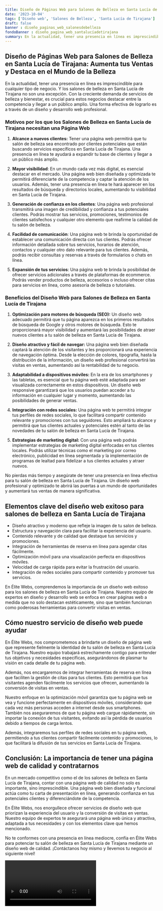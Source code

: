 ```yaml
---
title: Diseño de Páginas Web para Salones de Belleza en Santa Lucía de Tirajana
date: '2023-10-04'
tags: ['Diseño web', 'Salones de Belleza', 'Santa Lucía de Tirajana']
draft: false
banner : diseño_paginas_web_salonesdebelleza
fondoBanner : diseño_pagina_web_santalucíadetirajana
summary: En la actualidad, tener una presencia en línea es imprescindible para cualquier tipo de negocio. Y los salones de belleza en Santa Lucía de Tirajana no son una excepción. Con la creciente demanda de servicios de belleza y bienestar, es crucial para estos negocios destacar entre la competencia y llegar a un público amplio. Una forma efectiva de lograrlo es a través de un diseño y desarrollo web profesional.
---
```


## Diseño de Páginas Web para Salones de Belleza en Santa Lucía de Tirajana: Aumenta tus Ventas y Destaca en el Mundo de la Belleza

En la actualidad, tener una presencia en línea es imprescindible para cualquier tipo de negocio. Y los salones de belleza en Santa Lucía de Tirajana no son una excepción. Con la creciente demanda de servicios de belleza y bienestar, es crucial para estos negocios destacar entre la competencia y llegar a un público amplio. Una forma efectiva de lograrlo es a través de un diseño y desarrollo web profesional.

### Motivos por los que los Salones de Belleza en Santa Lucía de Tirajana necesitan una Página Web

1. **Alcance a nuevos clientes:** Tener una página web permitirá que tu salón de belleza sea encontrado por clientes potenciales que están buscando servicios específicos en Santa Lucía de Tirajana. Una presencia en línea te ayudará a expandir tu base de clientes y llegar a un público más amplio.

2. **Mayor visibilidad**: En un mundo cada vez más digital, es esencial destacar en el mercado. Una página web bien diseñada y optimizada te permitirá diferenciarte de la competencia y captar la atención de los usuarios. Además, tener una presencia en línea te hará aparecer en los resultados de búsqueda y directorios locales, aumentando tu visibilidad en Santa Lucía de Tirajana.

3. **Generación de confianza en los clientes**: Una página web profesional transmitirá una imagen de credibilidad y confianza a tus potenciales clientes. Podrás mostrar tus servicios, promociones, testimonios de clientes satisfechos y cualquier otro elemento que reafirme la calidad de tu salón de belleza.

4. **Facilidad de comunicación**: Una página web te brinda la oportunidad de establecer una comunicación directa con tus clientes. Podrás ofrecer información detallada sobre tus servicios, horarios de atención, contactos y cualquier otro dato relevante para tus clientes. Además, podrás recibir consultas y reservas a través de formularios o chats en línea.

5. **Expansión de tus servicios**: Una página web te brinda la posibilidad de ofrecer servicios adicionales a través de plataformas de ecommerce. Podrás vender productos de belleza, accesorios o incluso ofrecer citas para servicios en línea, como asesoría de belleza o tutoriales.

### Beneficios del Diseño Web para Salones de Belleza en Santa Lucía de Tirajana

1. **Optimización para motores de búsqueda (SEO):** Un diseño web adecuado permitirá que tu página aparezca en los primeros resultados de búsqueda de Google y otros motores de búsqueda. Esto te proporcionará mayor visibilidad y aumentará las posibilidades de atraer nuevos clientes a tu salón de belleza en Santa Lucía de Tirajana.

2. **Diseño atractivo y fácil de navegar:** Una página web bien diseñada captará la atención de los visitantes y les proporcionará una experiencia de navegación óptima. Desde la elección de colores, tipografía, hasta la distribución de la información, un diseño web profesional convertirá las visitas en ventas, aumentando así la rentabilidad de tu negocio.

3. **Adaptabilidad a dispositivos móviles:** En la era de los smartphones y las tabletas, es esencial que tu página web esté adaptada para ser visualizada correctamente en estos dispositivos. Un diseño web responsive garantizará que los usuarios puedan acceder a tu información en cualquier lugar y momento, aumentando las posibilidades de generar ventas.

4. **Integración con redes sociales:** Una página web te permitirá integrar tus perfiles de redes sociales, lo que facilitará compartir contenido relevante y promociones con tus seguidores. Esto ampliará tu alcance y permitirá que tus clientes actuales y potenciales estén al tanto de las novedades de tu salón de belleza en Santa Lucía de Tirajana.

5. **Estrategias de marketing digital:** Con una página web podrás implementar estrategias de marketing digital enfocadas en tus clientes locales. Podrás utilizar técnicas como el marketing por correo electrónico, publicidad en línea segmentada y la implementación de programas de lealtad para fidelizar a tus clientes actuales y atraer nuevos.

No pierdas más tiempo y asegúrate de tener una presencia en línea efectiva para tu salón de belleza en Santa Lucía de Tirajana. Un diseño web profesional y optimizado te abrirá las puertas a un mundo de oportunidades y aumentará tus ventas de manera significativa.

<GifSeo />

<Cta />

## Elementos clave del diseño web exitoso para salones de belleza en Santa Lucía de Tirajana

- Diseño atractivo y moderno que refleje la imagen de tu salon de belleza.
- Estructura y navegación clara para facilitar la experiencia del usuario.
- Contenido relevante y de calidad que destaque tus servicios y promociones.
- Integración de herramientas de reserva en línea para agendar citas fácilmente.
- Optimización móvil para una visualización perfecta en dispositivos móviles.
- Velocidad de carga rápida para evitar la frustración del usuario.
- Integración de redes sociales para compartir contenido y promover tus servicios.

En Élite Webs, comprendemos la importancia de un diseño web exitoso para los salones de belleza en Santa Lucía de Tirajana. Nuestro equipo de expertos en diseño y desarrollo web se enfoca en crear páginas web a medida que no solo destacan estéticamente, sino que también funcionan como poderosas herramientas para convertir visitas en ventas.

## Cómo nuestro servicio de diseño web puede ayudar

En Élite Webs, nos comprometemos a brindarte un diseño de página web que represente fielmente la identidad de tu salón de belleza en Santa Lucía de Tirajana. Nuestro equipo trabajará estrechamente contigo para entender tus objetivos y necesidades específicas, asegurándonos de plasmar tu visión en cada detalle de tu página web.

Además, nos encargaremos de integrar herramientas de reserva en línea que faciliten la gestión de citas para tus clientes. Esto permitirá que tus visitantes agenden fácilmente los servicios que ofrecen, aumentando la conversión de visitas en ventas.

Nuestro enfoque en la optimización móvil garantiza que tu página web se vea y funcione perfectamente en dispositivos móviles, considerando que cada vez más personas acceden a internet desde sus smartphones. También nos aseguraremos de que tu página web cargue rápidamente, sin importar la conexión de tus visitantes, evitando así la pérdida de usuarios debido a tiempos de carga lentos.

Además, integraremos tus perfiles de redes sociales en tu página web, permitiendo a tus clientes compartir fácilmente contenido y promociones, lo que facilitará la difusión de tus servicios en Santa Lucía de Tirajana.

## Conclusión: La importancia de tener una página web de calidad y contratarnos

En un mercado competitivo como el de los salones de belleza en Santa Lucía de Tirajana, contar con una página web de calidad no solo es importante, sino imprescindible. Una página web bien diseñada y funcional actúa como tu carta de presentación en línea, generando confianza en tus potenciales clientes y diferenciándote de la competencia.

En Élite Webs, nos enorgullece ofrecer servicios de diseño web que priorizan la experiencia del usuario y la conversión de visitas en ventas. Nuestro equipo de expertos te asegurará una página web única y atractiva, adaptada a tus necesidades y con los elementos clave que hemos mencionado.

No te conformes con una presencia en línea mediocre, confía en Élite Webs para potenciar tu salón de belleza en Santa Lucía de Tirajana mediante un diseño web de calidad. ¡Contáctanos hoy mismo y llevemos tu negocio al siguiente nivel!

<Video />

<CtaBot job='Salones de Belleza' city='Santa Lucía de Tirajana'/>

<Gmaps query='Santa Lucía de Tirajana+españa+maps' />